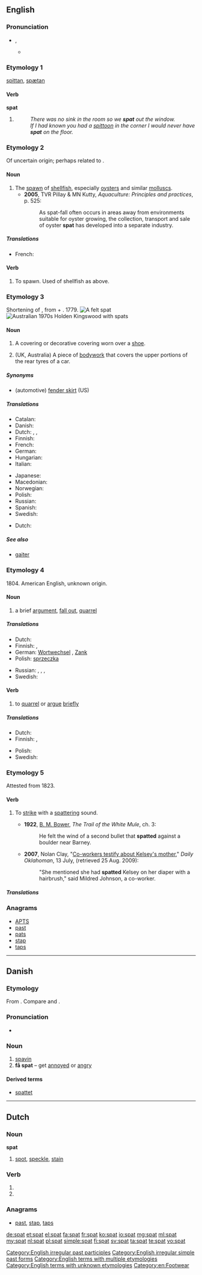 {{also|şpat|spát|spät|ṣpät|spať}}
==English==

===Pronunciation===
* {{IPA|/spæt/}}, {{X-SAMPA|/sp{t/}}
** {{rhymes|æt}}

===Etymology 1===
{{etyl|ang}} [[spittan]], [[spætan]]

====Verb====
'''spat'''

# {{past of|spit}}
#: ''There was no sink in the room so we '''spat''' out the window.''
#: ''If I had known you had a [[spittoon]] in the corner I would never have '''spat''' on the floor.''

===Etymology 2===
Of uncertain origin; perhaps related to {{term|spit}}.

====Noun====
{{en-noun|-}}

# The [[spawn]] of [[shellfish]], especially [[oyster]]s and similar [[mollusc]]s.
#* '''2005''', TVR Pillay & MN Kutty, ''Aquaculture: Principles and practices'', p. 525:
#*: As spat-fall often occurs in areas away from environments suitable for oyster growing, the collection, transport and sale of oyster '''spat''' has developed into a separate industry.

=====Translations=====
{{trans-top|young of shellfish}}
* French: {{t+|fr|naissain|m}}
{{trans-mid}}
{{trans-bottom}}

====Verb====
{{en-verb|spat|t|ing}}

# To spawn. Used of shellfish as above.

===Etymology 3===
Shortening of {{term|spatterdash|lang=en}}, from {{term|spatter|lang=en}} + {{term|dash|lang=en}}. 1779.
[[Image:Spat commons 2.JPG|thumb|A felt spat]]
[[Image:Holden with spats.jpg|thumb|Australian 1970s Holden Kingswood with spats]]

====Noun====
{{en-noun}}

# A covering or decorative covering worn over a [[shoe]].
# {{automotive}} (UK, Australia) A piece of [[bodywork]] that covers the upper portions of the rear tyres of a car.

=====Synonyms=====
* (automotive) [[fender skirt]] (US)

=====Translations=====

{{trans-top|covering or decorative covering worn over a shoe}}
* Catalan: {{t+|ca|polaina|f}}
* Danish: {{t-|da|gamache|c}}
* Dutch: {{t-|nl|gamasch}},  {{t+|nl|overschoen}},  {{t+|nl|overschoen}}
* Finnish: {{t-|fi|nilkkain}}
* French: {{t+|fr|guêtre|f}}
* German: {{t+|de|Gamasche|f}}
* Hungarian: {{t-|hu|kamásni}}
* Italian: {{t-|it|uose}}
{{trans-mid}}
* Japanese: {{t-|ja|スパッツ|tr=supattsu}}
* Macedonian: {{t-|mk|гамаш|m|tr=gámaš}}
* Norwegian: {{t-|no|gamasje}}
* Polish: {{t-|pl|getry|f|p}}
* Russian: {{t+|ru|гетра|f|tr=gétra}}
* Spanish: {{t-|es|polaina|f}}
* Swedish: {{t-|sv|damask|c}}
{{trans-bottom}}
{{trans-top|fender skirt}}
* Dutch: {{t-|nl|soort spatbord|n}}
{{trans-mid}}
{{trans-bottom}}

=====See also=====
* [[gaiter]]

===Etymology 4===
1804. American English, unknown origin.

====Noun====
{{en-noun}}

# a brief [[argument]], [[fall out]], [[quarrel]]

=====Translations=====
{{trans-top|quarrel}}
* Dutch: {{t+|nl|ruzie}}
* Finnish: {{t+|fi|kina}}, {{t-|fi|kahina}}
* German: [[Wortwechsel]] {{m}}, [[Zank]] {{m}}
* Polish: [[sprzeczka]] {{f}}
{{trans-mid}}
* Russian: {{t+|ru|спор|m|tr=spor}},  {{t+|ru|размолвка|f|tr=razmólvka}},  {{t+|ru|ссора|f|tr=ssóra}},  {{t+|ru|перебранка|f|tr=perebránka}}
* Swedish: {{t+|sv|gräl}}
{{trans-bottom}}

====Verb====
{{en-verb|spat|t|ed}}

# to [[quarrel]] or [[argue]] [[briefly]]

=====Translations=====
{{trans-top|to quarrel}}
* Dutch: {{t-|nl|ruzien|n}}
* Finnish: {{t-|fi|kinata}}, {{t-|fi|kahinoida}}
{{trans-mid}}
* Polish: {{t+|pl|sprzeczać się}}
* Swedish: {{t+|sv|gräla}}
{{trans-bottom}}

===Etymology 5===
Attested from 1823.

====Verb====
{{en-verb|spat|t|ed}}

# {{transitive|and|intransitive}} To [[strike]] with a [[spatter]]ing sound.
#* '''1922''', [[w:B. M. Bower|B. M. Bower]], ''The Trail of the White Mule'', ch. 3:
#*: He felt the wind of a second bullet that '''spatted''' against a boulder near Barney.
#* '''2007''', Nolan Clay, "[http://www.accessmylibrary.com/coms2/summary_0286-31868615_ITM Co-workers testify about Kelsey's mother]," ''Daily Oklahoman'', 13 July, (retrieved 25 Aug. 2009):
#*: "She mentioned she had '''spatted''' Kelsey on her diaper with a hairbrush," said Mildred Johnson, a co-worker.

=====Translations=====
{{trans-top|to strike with spattering sound}}
{{trans-mid}}
{{trans-bottom}}

===Anagrams===
* [[APTS#English|APTS]]
* [[past#English|past]]
* [[pats#English|pats]]
* [[stap#English|stap]]
* [[taps#English|taps]]

[[Category:English irregular past participles]]
[[Category:English irregular simple past forms]]
[[Category:English terms with multiple etymologies]]
[[Category:English terms with unknown etymologies]]
[[Category:en:Footwear]]

----

==Danish==

===Etymology===
From {{etyl|gml|da}} {{term|spat|lang=gml}}. Compare {{etyl|de|-}} {{term|Spat|lang=de}} and {{etyl|sv|-}} {{term|spatt|lang=sv}}.

===Pronunciation===
* {{IPA|/spat/|[sb̥ad̥]|lang=da}}

===Noun===
{{da-noun|stem=spatt|en|-}}

# [[spavin]] {{gloss|disease  of horses characterized by a bony swelling developed on the hock as the result of inflammation of the bones}}
# '''få spat''' – get [[annoyed]] or [[angry]]

====Derived terms====
* [[spattet]]

----

==Dutch==

===Noun===
'''spat''' {{m}}

# [[spot]], [[speckle]], [[stain]]

===Verb===
{{head|nl}}

# {{nl-verb-form|p=123|n=sg|t=pres|m=ind|spatten}}
# {{nl-verb-form|m=imp|spatten}}

===Anagrams===
* [[past#Dutch|past]], [[stap#Dutch|stap]], [[taps#Dutch|taps]]

[[de:spat]]
[[et:spat]]
[[el:spat]]
[[fa:spat]]
[[fr:spat]]
[[ko:spat]]
[[io:spat]]
[[mg:spat]]
[[ml:spat]]
[[my:spat]]
[[nl:spat]]
[[pl:spat]]
[[simple:spat]]
[[fi:spat]]
[[sv:spat]]
[[ta:spat]]
[[te:spat]]
[[vo:spat]]
